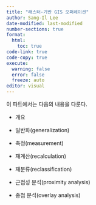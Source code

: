 ```yaml
---
title: "래스터-기반 GIS 오퍼레이션"
author: Sang-Il Lee
date-modified: last-modified
number-sections: true
format: 
  html: 
    toc: true
code-link: true
code-copy: true
execute: 
  warning: false
  error: false
  freeze: auto
editor: visual
---
```


이 파트에서는 다음의 내용을 다룬다.

-   개요

-   일반화(generalization)

-   측정(measurement)

-   재계산(recalculation)

-   재분류(reclassification)

-   근접성 분석(proximity analysis)

-   중첩 분석(overlay analysis)
